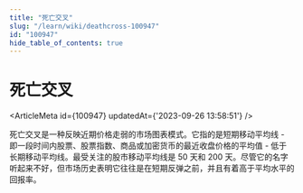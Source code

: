 ```yaml
---
title: "死亡交叉"
slug: "/learn/wiki/deathcross-100947"
id: "100947"
hide_table_of_contents: true
---
```



# 死亡交叉

<ArticleMeta id={100947} updatedAt={'2023-09-26 13:58:51'} />
<div className='border-solid border-b border-t-0 my-4 border-[var(--ifm-color-gray-300)]' />

死亡交叉是一种反映近期价格走弱的市场图表模式。它指的是短期移动平均线 - 即一段时间内股票、股票指数、商品或加密货币的最近收盘价格的平均值 - 低于长期移动平均线。最受关注的股市移动平均线是 50 天和 200 天。尽管它的名字听起来不好，但市场历史表明它往往是在短期反弹之前，并且有着高于平均水平的回报率。

